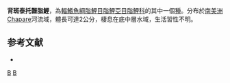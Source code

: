{{Speciesbox 
| taxon = Tyttobrycon dorsimaculatus
| status = NE
| status_system = IUCN3.1
| authority =  [[Géry|Géry]], 1973
| synonyms = 
}}
'''背斑泰托齧脂鯉'''，為[[輻鰭魚綱|輻鰭魚綱]][[脂鯉目|脂鯉目]][[脂鯉亞目|脂鯉亞目]][[脂鯉科|脂鯉科]]的其中一個[[種|種]]。分布於[[南美洲|南美洲]]Chapare河流域，體長可達2公分，棲息在底中層水域，生活習性不明。

==参考文献==
{{refbegin}}
*{{FishBase_species|genus=Tyttobrycon|species=dorsimaculatus |year=2014|month=1}}
{{refend}}

{{Taxonbar|from=Q6413660}}

[[Category:泰托齧脂鯉屬|B]]
[[Category:1973年描述的鱼类|B]]


{{魚類小作品}}